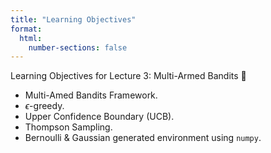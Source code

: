 ```yaml
---
title: "Learning Objectives"
format:
  html:
    number-sections: false
---
```


::: {.callout-note appearance="simple" icon=false}
Learning Objectives for Lecture 3: Multi-Armed Bandits 🎯
:::

- Multi-Amed Bandits Framework.
- $\epsilon$-greedy.
- Upper Confidence Boundary (UCB).
- Thompson Sampling.
- Bernoulli & Gaussian generated environment using `numpy`.

